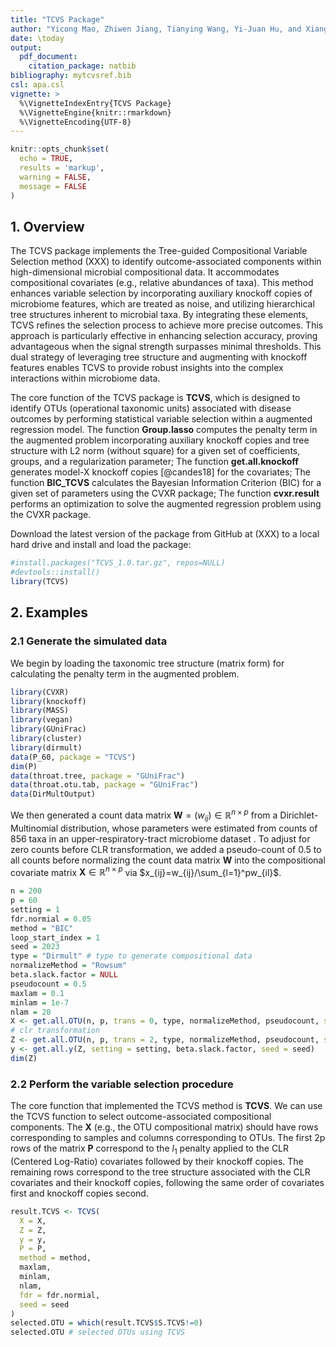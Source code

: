 ```yaml
---
title: "TCVS Package"
author: "Yicong Mao, Zhiwen Jiang, Tianying Wang, Yi-Juan Hu, and Xiang Zhan"
date: \today
output: 
  pdf_document:
    citation_package: natbib
bibliography: mytcvsref.bib
csl: apa.csl
vignette: >
  %\VignetteIndexEntry{TCVS Package}
  %\VignetteEngine{knitr::rmarkdown}
  %\VignetteEncoding{UTF-8}
---
```


```r
knitr::opts_chunk$set(
  echo = TRUE,   
  results = 'markup', 
  warning = FALSE,
  message = FALSE 
)
```

## 1. Overview  <!-- Introduction of the functions in the paackage-->

The TCVS package implements the Tree-guided Compositional Variable Selection method (XXX) to identify outcome-associated components within high-dimensional microbial compositional data. It accommodates compositional covariates (e.g., relative abundances of taxa). This method enhances variable selection by incorporating auxiliary knockoff copies of microbiome features, which are treated as noise, and utilizing hierarchical tree structures inherent to microbial taxa. By integrating these elements, TCVS refines the selection process to achieve more precise outcomes. This approach is particularly effective in enhancing selection accuracy, proving advantageous when the signal strength surpasses minimal thresholds. This dual strategy of leveraging tree structure and augmenting with knockoff features enables TCVS to provide robust insights into the complex interactions within microbiome data.

The core function of the TCVS package is **TCVS**, which is designed to identify OTUs (operational taxonomic units) associated with disease outcomes by performing statistical variable selection within a augmented regression model.
The function **Group.lasso** computes the penalty term in the augmented problem incorporating auxiliary knockoff copies and tree structure with L2 norm (without square) for a given set of coefficients, groups, and a regularization parameter; 
The function **get.all.knockoff** generates model-X knockoff copies [@candes18] for the covariates;
The function **BIC_TCVS** calculates the Bayesian Information Criterion (BIC) for a given set of parameters using the CVXR package;
The function **cvxr.result** performs an optimization to solve the augmented regression problem using the CVXR package.

Download the latest version of the package from GitHub at (XXX) to a local hard drive and install and load the package:
```r
#install.packages("TCVS_1.0.tar.gz", repos=NULL)
#devtools::install()
library(TCVS)
```

##  2. Examples
### 2.1 Generate the simulated data
We begin by loading the taxonomic tree structure (matrix form) for calculating the penalty term in the augmented problem. 

```r
library(CVXR)
library(knockoff)
library(MASS)
library(vegan)
library(GUniFrac)
library(cluster)
library(dirmult)
data(P_60, package = "TCVS")
dim(P)
data(throat.tree, package = "GUniFrac")
data(throat.otu.tab, package = "GUniFrac")
data(DirMultOutput)
```

We then generated a count data matrix 
$\mathbf{W} = (w_{ij}) \in \mathbb{R}^{n\times p}$ from a Dirichlet-Multinomial distribution, whose parameters were estimated from counts of 856 taxa in an upper-respiratory-tract microbiome dataset \citep{charlson10,chen12}.
To adjust for zero counts before CLR transformation, we added a pseudo-count of 0.5 to all counts before normalizing the count data matrix $\mathbf{W}$ into the compositional covariate matrix $\mathbf{X} \in\mathbb{R}^{n\times p}$ via  $x_{ij}=w_{ij}/\sum_{l=1}^pw_{il}$.
```r
n = 200
p = 60
setting = 1
fdr.normial = 0.05
method = "BIC"
loop_start_index = 1
seed = 2023
type = "Dirmult" # type to generate compositional data
normalizeMethod = "Rowsum"
beta.slack.factor = NULL
pseudocount = 0.5
maxlam = 0.1
minlam = 1e-7
nlam = 20
X <- get.all.OTU(n, p, trans = 0, type, normalizeMethod, pseudocount, seed = seed)
# clr transformation
Z <- get.all.OTU(n, p, trans = 2, type, normalizeMethod, pseudocount, seed = seed) 
y <- get.all.y(Z, setting = setting, beta.slack.factor, seed = seed)
dim(Z)
```

### 2.2 Perform the variable selection procedure
The core function that implemented the TCVS method is **TCVS**. We can use the TCVS function to select outcome-associated compositional components. The **X** (e.g., the OTU compositional matrix) should have rows corresponding to samples and columns corresponding to OTUs. The first 2p rows of the matrix **P** correspond to the $l_1$ penalty applied to the CLR (Centered Log-Ratio) covariates followed by their knockoff copies. The remaining rows correspond to the tree structure associated with the CLR covariates and their knockoff copies, following the same order of covariates first and knockoff copies second.
```r
result.TCVS <- TCVS(
  X = X,
  Z = Z,
  y = y,
  P = P,
  method = method,
  maxlam,
  minlam,
  nlam,
  fdr = fdr.normial,
  seed = seed
)
selected.OTU = which(result.TCVS$S.TCVS!=0)
selected.OTU # selected OTUs using TCVS
```


